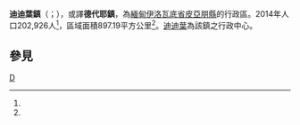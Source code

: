 {{Infobox settlement
|native_name = {{lang|my|ဒေးဒရဲမြို့နယ်}}
|official_name = 迪迪葉鎮
|settlement_type = [[皮亞朋縣|皮亞朋縣]]行政區
|image_skyline = 
|image_map = 
|map_caption = 
|pushpin_label_position = bottom
|pushpin_map = Burma
|pushpin_map_caption =
|subdivision_type = 國家
|subdivision_name = {{flag|Burma}}
|subdivision_type1 = [[缅甸行政区划|省]]
|subdivision_name1 = [[伊洛瓦底省|伊洛瓦底省]]
|subdivision_type2 = [[縣_(緬甸)|縣]]
|subdivision_name2 = [[皮亞朋縣|皮亞朋縣]]
|subdivision_type3 = 行政中心
|subdivision_name3 = [[迪迪葉|迪迪葉]]
|unit_pref =
|area_total_km2 = 897.19
|population = 202,926
|population_as_of = 2014
|population_footnotes =<ref name="citypopulation">[http://www.citypopulation.de/php/myanmar-admin.php MYANMAR: Administrative Division]. Citypopulation. 2015-10-30</ref>
|population_density_km2 = 226.18
|coordinates_display = inline,title
|coordinates_region = MM
|latNS = N
|latd = 16
|latm = 24
|lats = 13
|longEW = E
|longd = 95
|longm = 52
|longs = 58
|elevation_ft = 
|elevation_m = 
|timezone = [[Myanmar_Standard_Time|MST]]
|utc_offset = +6:30
|website =
}}

'''迪迪葉鎮'''（{{lang-my|ဒေးဒရဲမြို့နယ်}}；{{lang-en|Dedaye Township}}），或譯'''德代耶鎮'''，為[[緬甸|緬甸]][[伊洛瓦底省|伊洛瓦底省]][[皮亞朋縣|皮亞朋縣]]的行政區。2014年人口202,926人<ref name=citypopulation/>，區域面積897.19平方公里<ref name=citypopulation/>。[[迪迪葉|迪迪葉]]為該鎮之行政中心。

==參見==
{{Reflist}}

{{Ayeyarwady Division|state=collapsed}}

[[Category:伊洛瓦底省鎮區|D]]

{{Myanmar-stub}}